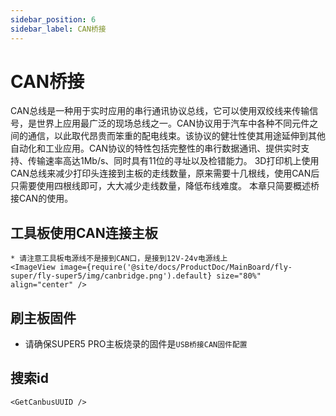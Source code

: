 ```yaml
---
sidebar_position: 6
sidebar_label: CAN桥接
---
```






# CAN桥接

CAN总线是一种用于实时应用的串行通讯协议总线，它可以使用双绞线来传输信号，是世界上应用最广泛的现场总线之一。CAN协议用于汽车中各种不同元件之间的通信，以此取代昂贵而笨重的配电线束。该协议的健壮性使其用途延伸到其他自动化和工业应用。CAN协议的特性包括完整性的串行数据通讯、提供实时支持、传输速率高达1Mb/s、同时具有11位的寻址以及检错能力。
3D打印机上使用CAN总线来减少打印头连接到主板的走线数量，原来需要十几根线，使用CAN后只需要使用四根线即可，大大减少走线数量，降低布线难度。
本章只简要概述桥接CAN的使用。

## 工具板使用CAN连接主板

    * 请注意工具板电源线不是接到CAN口，是接到12V-24v电源线上
    <ImageView image={require('@site/docs/ProductDoc/MainBoard/fly-super/fly-super5/img/canbridge.png').default} size="80%" align="center" />


## 刷主板固件

* 请确保SUPER5 PRO主板烧录的固件是`USB桥接CAN固件配置`


## 搜索id

    <GetCanbusUUID />